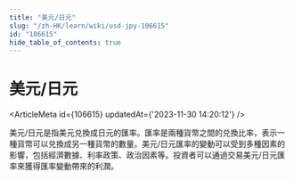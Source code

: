 ```yaml
---
title: "美元/日元"
slug: "/zh-HK/learn/wiki/usd-jpy-106615"
id: "106615"
hide_table_of_contents: true
---
```



<Breadcrumbs current="美元/日元" />

# 美元/日元

<ArticleMeta id={106615} updatedAt={'2023-11-30 14:20:12'} />
<div className='border-solid border-b border-t-0 my-4 border-[var(--ifm-color-gray-300)]' />

美元/日元是指美元兑換成日元的匯率。匯率是兩種貨幣之間的兑換比率，表示一種貨幣可以兑換成另一種貨幣的數量。美元/日元匯率的變動可以受到多種因素的影響，包括經濟數據、利率政策、政治因素等。投資者可以通過交易美元/日元匯率來獲得匯率變動帶來的利潤。
